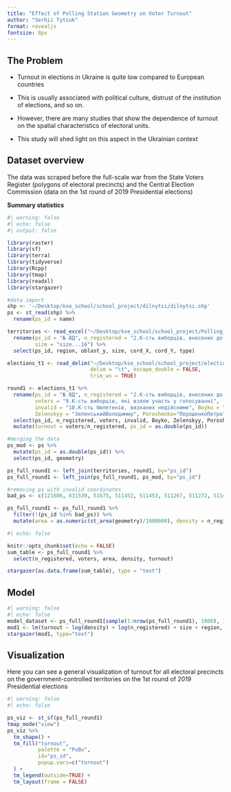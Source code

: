```yaml
---
title: "Effect of Polling Station Geometry on Voter Turnout"
author: "Serhii Tytiuk"
format: revealjs
fontsize: 8px
---
```


## The Problem

-   Turnout in elections in Ukraine is quite low compared to European countries

-   This is usually associated with political culture, distrust of the institution of elections, and so on.

-   However, there are many studies that show the dependence of turnout on the spatial characteristics of electoral units.

-   This study will shed light on this aspect in the Ukrainian context

## Dataset overview

The data was scraped before the full-scale war from the State Voters Register (polygons of electoral precincts) and the Central Election Commission (data on the 1st round of 2019 Presidential elections)

**Summary statistics**

```r
#| warning: false
#| echo: false
#| output: false

library(raster)
library(sf)
library(terra)
library(tidyverse)
library(Rcpp)
library(tmap)
library(readxl)
library(stargazer)

#data import
shp <- '~/Desktop/kse_school/school_project/dilnytsi/dilnytsi.shp'
ps <- st_read(shp) %>%
  rename(ps_id = name)

territories <- read_excel("~/Desktop/kse_school/school_project/Polling_stations.xlsx", sheet = "PS") %>%
  rename(ps_id = "№ ВД", n_registered = "2.К-сть виборців, внесених до списку", region = 'Регіон',
         size = "size...16") %>%
  select(ps_id, region, oblast_y, size, cord_X, cord_Y, type)

elections_t1 <- read_delim("~/Desktop/kse_school/school_project/elections_t1.tsv", 
                           delim = "\t", escape_double = FALSE, 
                           trim_ws = TRUE)

round1 <- elections_t1 %>%
  rename(ps_id = "№ ВД", n_registered = "2.К-сть виборців, внесених до списку",
         voters = "9.К-сть виборців, які взяли участь у голосуванні",
         invalid = "10.К-сть бюлетенів, визнаних недійсними", Boyko = "БойкоЮрій",
         Zelenskyy = "ЗеленськийВолодимир", Poroshenko="ПорошенкоПетро", Tymoshenko = "ТимошенкоЮлія") %>%
  select(ps_id, n_registered, voters, invalid, Boyko, Zelenskyy, Poroshenko, Tymoshenko, oblast, tvo) %>%
  mutate(turnout = voters/n_registered, ps_id = as.double(ps_id))

#merging the data
ps_mod <- ps %>%
  mutate(ps_id = as.double(ps_id)) %>%
  select(ps_id, geometry)

ps_full_round1 <- left_join(territories, round1, by="ps_id")
ps_full_round1 <- left_join(ps_full_round1, ps_mod, by="ps_id")

#removing ps with invalid coordinates
bad_ps <- c(121606, 631539, 51675, 511452, 511453, 511267, 511272, 511451)

ps_full_round1 <- ps_full_round1 %>%
  filter(!(ps_id %in% bad_ps)) %>%
  mutate(area = as.numeric(st_area(geometry)/1000000), density = n_registered/area)


```

```r
#| echo: false

knitr::opts_chunk$set(echo = FALSE)
sum_table <- ps_full_round1 %>% 
  select(n_registered, voters, area, density, turnout)

stargazer(as.data.frame(sum_table), type = "text")
```

## Model

```r
#| warning: false
#| echo: false
model_dataset <- ps_full_round1[sample(1:nrow(ps_full_round1), 1000), ]
mod1 <- lm(turnout ~ log(density) + log(n_registered) + size + region, model_dataset)
stargazer(mod1, type="text")
```

## Visualization

Here you can see a general visualization of turnout for all electoral precincts on the government-controlled territories on the 1st round of 2019 Presidential elections

```r
#| warning: false
#| echo: false

ps_viz <- st_sf(ps_full_round1)
tmap_mode("view")
ps_viz %>%
  tm_shape() + 
  tm_fill("turnout",
          palette = "PuBu",
          id="ps_id",
          popup.vars=c("turnout")
  ) + 
  tm_legend(outside=TRUE) +
  tm_layout(frame = FALSE) 

```
